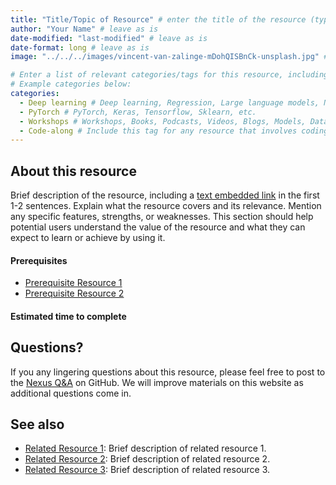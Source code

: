 ```yaml
---
title: "Title/Topic of Resource" # enter the title of the resource (typically the name of the article/workshop/video/book/etc. )
author: "Your Name" # leave as is
date-modified: "last-modified" # leave as is
date-format: long # leave as is
image: "../../../images/vincent-van-zalinge-mDohQISBnCk-unsplash.jpg" # In your local copy of the Nexus repository, add a representative image for this resource to the images folder. Both PNGs and JPGs are acceptable formats. Adjust the filename here from "vincent-van-zalinge-mDohQISBnCk-unsplash.jpg" to the name of your image.

# Enter a list of relevant categories/tags for this resource, including the type (workshop, book, video, podcast, etc.) topic of focus, and anything else that might be relevant. Please check out the tags which are already being used on Nexus by visiting https://uw-madison-datascience.github.io/ML-X-Nexus/Resources/ and looking under "Categories". Avoid repeating tags with alternative spelling (e.g., use Deep Learning rather than DL since Deep Learning is already being used.). 
# Example categories below:
categories: 
  - Deep learning # Deep learning, Regression, Large language models, NLP, Clustering, Decision trees, etc.
  - PyTorch # PyTorch, Keras, Tensorflow, Sklearn, etc.
  - Workshops # Workshops, Books, Podcasts, Videos, Blogs, Models, Datasets, EDA, etc.
  - Code-along # Include this tag for any resource that involves coding along as a learning mechanism (e.g., workshop, short demo/guide with code examples)
---
```

<!-- MARKDOWN COMMENT: For a good example of an external resource post, check out: 
https://uw-madison-datascience.github.io/ML-X-Nexus/Resources/Deep-learning_Keras/

... and the .qmd file which stores the page's content
https://github.com/UW-Madison-DataScience/ML-X-Nexus/blob/main/Resources/Deep-learning_Keras/index.qmd

-->
## About this resource
<!-- MARKDOWN COMMENT: Replace the instructions below with your resource description -->
Brief description of the resource, including a [text embedded link](URL) in the first 1-2 sentences. Explain what the resource covers and its relevance. Mention any specific features, strengths, or weaknesses. This section should help potential users understand the value of the resource and what they can expect to learn or achieve by using it. 

<!-- MARKDOWN COMMENT: If any prerequisite knowledge is required (e.g., Intro ML, Python, Intro Deep Learning), please also mention this — preferably by linking to existing materials on Nexus, e.g., ...
-->
#### Prerequisites
- [Prerequisite Resource 1](URL)
- [Prerequisite Resource 2](URL)

#### Estimated time to complete 
<!-- MARKDOWN COMMENT: 

If this resource is a workshop/tutorial or similar, please provide an estimate for how long it takes to work through the materials. If you are unsure, write:

  **TBD**: Use the [Improve this page](https://github.com/UW-Madison-DataScience/ML-X-Nexus/edit/main/Resources/{Type}/{Name}.qmd) functionality to add your own estimate!

... where Resources/{Type}/{Name} should be updated to match the path of your resource file, e.g., ...
"Resources/Workshops/Intro-ML_Sklearn.qmd"

Users of Nexus can use the the "Improve this page" functionality to add an estimate later. 
-->
## Questions?
If you any lingering questions about this resource, please feel free to post to the [Nexus Q&A](https://github.com/UW-Madison-DataScience/ML-X-Nexus/discussions/categories/q-a) on GitHub. We will improve materials on this website as additional questions come in.

## See also
<!-- MARKDOWN COMMENT: Please Check the existing resources on Nexus to see if any other related resources (e.g., related books/videos, blog posts commenting on the resource, alternative approaches/frameworks, etc.) should be linked below. You may also link to resources which aren't currently on the Nexus platform, if applicable. However, if you're feeling ambitious, you may wish to post those to Nexus as well!  -->
- [Related Resource 1](Link to related resource 1): Brief description of related resource 1.
- [Related Resource 2](Link to related resource 2): Brief description of related resource 2.
- [Related Resource 3](Link to related resource 3): Brief description of related resource 3.

